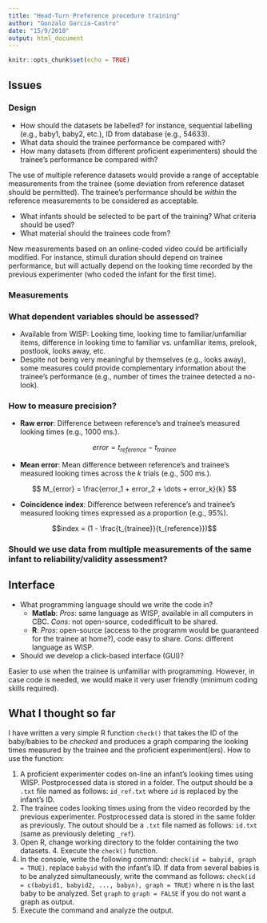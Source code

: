 ```yaml
---
title: "Head-Turn Preference procedure training"
author: "Gonzalo García-Castro"
date: "15/9/2018"
output: html_document
---
```


```r
knitr::opts_chunk$set(echo = TRUE)
```

## Issues

### Design

* How should the datasets be labelled? for instance, sequential labelling (e.g., baby1, baby2, etc.), ID from database (e.g., 54633).
* What data should the trainee performance be compared with?
* How many datasets (from different proficient experimenters) should the trainee's performance be compared with?

The use of multiple reference datasets would provide a range of acceptable measurements from the trainee (some deviation from reference dataset should be permitted). The trainee's performance should be *within* the reference measurements to be considered as acceptable.

* What infants should be selected to be part of the training? What criteria should be used?
* What material should the trainees code from?

New measurements based on an online-coded video could be artificially modified. For instance, stimuli duration should depend on trainee performance, but will actually depend on the looking time recorded by the previous experimenter (who coded the infant for the first time).

### Measurements

### What dependent variables should be assessed?

* Available from WISP: Looking time, looking time to familiar/unfamiliar items, difference in looking time to familiar vs. unfamiliar items, prelook, postlook, looks away, etc.
* Despite not being very meaningful by themselves (e.g., looks away), some measures could provide complementary information about the trainee's performance (e.g., number of times the trainee detected a no-look).
    

### How to measure precision?

* **Raw error**: Difference between reference's and trainee's measured looking times (e.g., 1000 ms.).

$$error = t_{reference} -
t_{trainee}$$

* **Mean error**: Mean difference between reference's and trainee's measured looking times across the *k* trials (e.g., 500 ms.).

$$ M_{error} = \frac{error_1 + error_2 + \dots + error_k}{k} $$

* **Coincidence index**: Difference between reference's and trainee's measured looking times expressed as a proportion (e.g., 95%).
    
$$index = (1 - \frac{t_{trainee}}{t_{reference}})$$
    
### Should we use data from multiple measurements of the same infant to reliability/validity assessment?

## Interface

* What programming language should we write the code in?
    + **Matlab**: *Pros*: same language as WISP, available in all computers in CBC. *Cons*: not open-source, codedifficult to be shared.
    + **R**: *Pros*: open-source (access to the programm would be guaranteed for the trainee at home?), code easy to share. *Cons*: different language as WISP.
    
* Should we develop a click-based interface (GUI)?

Easier to use when the trainee is unfamiliar with programming. However, in case code is needed, we would make it very user friendly (minimum coding skills required).

## What I thought so far
I have written a very simple R function `check()` that takes the ID of the baby/babies to be *checked* and produces a graph comparing the looking times measured by the trainee and the proficient experiment(ers). How to use the function:

1. A proficient experimenter codes on-line an infant's looking times using WISP. Postprocessed data is stored in a folder. The output should be a `.txt` file named as follows: `id_ref.txt` where `id` is replaced by the infant's ID.
2. The trainee codes looking times using from the video recorded by the previous experimenter. Postprocessed data is stored in the same folder as previously. The outout should be a `.txt` file named as follows: `id.txt` (same as previously deleting `_ref`).
3. Open R, change working directory to the folder containing the two datasets. 4. Execute the `check()` function.
5. In the console, write the following command: `check(id = babyid, graph = TRUE)`. replace `babyid` with the infant's ID. If data from several babies is to be analyzed simultaneously, write the command as follows: `check(id = c(babyid1, babyid2, ..., babyn), graph = TRUE)` where n is the last baby to be analyzed. Set `graph` to `graph = FALSE` if you do not want a graph as output.
6. Execute the command and analyze the output.

